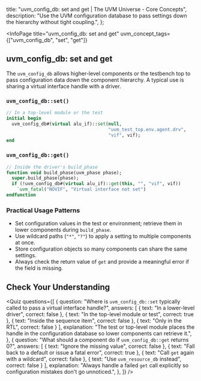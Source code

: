 
  title: "uvm_config_db: set and get | The UVM Universe - Core Concepts",
  description: "Use the UVM configuration database to pass settings down the hierarchy without tight coupling.",
};

<InfoPage
  title="uvm_config_db: set and get"
  uvm_concept_tags={["uvm_config_db", "set", "get"]}
>

  ## uvm_config_db: set and get

  The `uvm_config_db` allows higher-level components or the testbench top to
  pass configuration data down the component hierarchy. A typical use is
  sharing a virtual interface handle with a driver.

  ### `uvm_config_db::set()`

  ```systemverilog
  // In a top-level module or the test
  initial begin
    uvm_config_db#(virtual alu_if)::set(null,
                                        "uvm_test_top.env.agent.drv",
                                        "vif", vif);
  end
  ```

  ### `uvm_config_db::get()`

  ```systemverilog
  // Inside the driver's build_phase
  function void build_phase(uvm_phase phase);
    super.build_phase(phase);
    if (!uvm_config_db#(virtual alu_if)::get(this, "", "vif", vif))
      `uvm_fatal("NOVIF", "Virtual interface not set")
  endfunction
  ```

  ### Practical Usage Patterns

  - Set configuration values in the test or environment; retrieve them in
    lower components during `build_phase`.
  - Use wildcard paths (`"*"`, `"?"`) to apply a setting to multiple
    components at once.
  - Store configuration objects so many components can share the same
    settings.
  - Always check the return value of `get` and provide a meaningful error if
    the field is missing.

  ## Check Your Understanding

  <Quiz questions={[
    {
      question: "Where is `uvm_config_db::set` typically called to pass a virtual interface handle?",
      answers: [
        { text: "In a lower-level driver", correct: false },
        { text: "In the top-level module or test", correct: true },
        { text: "Inside the sequence item", correct: false },
        { text: "Only in the RTL", correct: false }
      ],
      explanation:
        "The test or top-level module places the handle in the configuration database so lower components can retrieve it.",
    },
    {
      question: "What should a component do if `uvm_config_db::get` returns 0?",
      answers: [
        { text: "Ignore the missing value", correct: false },
        { text: "Fall back to a default or issue a fatal error", correct: true },
        { text: "Call `get` again with a wildcard", correct: false },
        { text: "Use `uvm_resource_db` instead", correct: false }
      ],
      explanation:
        "Always handle a failed `get` call explicitly so configuration mistakes don't go unnoticed.",
    },
  ]} />

</InfoPage>